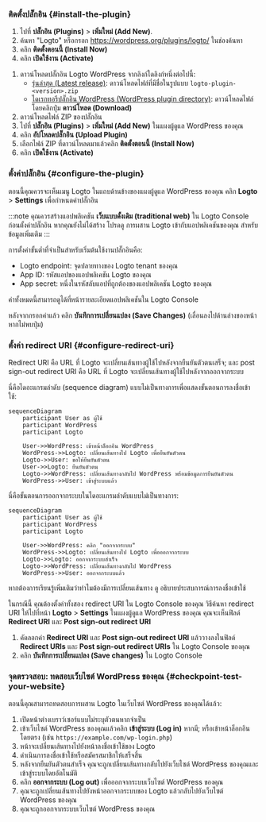
### ติดตั้งปลั๊กอิน \{#install-the-plugin}

<Tabs>

<TabItem value="admin-panel" label="จากแผงผู้ดูแล WordPress">

1. ไปที่ **ปลั๊กอิน (Plugins)** > **เพิ่มใหม่ (Add New)**.
2. ค้นหา "Logto" หรือกรอก https://wordpress.org/plugins/logto/ ในช่องค้นหา
3. คลิก **ติดตั้งตอนนี้ (Install Now)**
4. คลิก **เปิดใช้งาน (Activate)**

</TabItem>

<TabItem value="upload" label="จากการอัปโหลด">

1. ดาวน์โหลดปลั๊กอิน Logto WordPress จากลิงก์ใดลิงก์หนึ่งต่อไปนี้:
   - [รุ่นล่าสุด (Latest release)](https://github.com/logto-io/wordpress/releases): ดาวน์โหลดไฟล์ที่มีชื่อในรูปแบบ `logto-plugin-<version>.zip`
   - [ไดเรกทอรีปลั๊กอิน WordPress (WordPress plugin directory)](https://wordpress.org/plugins/logto/): ดาวน์โหลดไฟล์โดยคลิกปุ่ม **ดาวน์โหลด (Download)**
2. ดาวน์โหลดไฟล์ ZIP ของปลั๊กอิน
3. ไปที่ **ปลั๊กอิน (Plugins)** > **เพิ่มใหม่ (Add New)** ในแผงผู้ดูแล WordPress ของคุณ
4. คลิก **อัปโหลดปลั๊กอิน (Upload Plugin)**
5. เลือกไฟล์ ZIP ที่ดาวน์โหลดมาแล้วคลิก **ติดตั้งตอนนี้ (Install Now)**
6. คลิก **เปิดใช้งาน (Activate)**

</TabItem>

</Tabs>

### ตั้งค่าปลั๊กอิน \{#configure-the-plugin}

ตอนนี้คุณควรจะเห็นเมนู Logto ในแถบด้านข้างของแผงผู้ดูแล WordPress ของคุณ คลิก **Logto** > **Settings** เพื่อกำหนดค่าปลั๊กอิน

:::note
คุณควรสร้างแอปพลิเคชัน **เว็บแบบดั้งเดิม (traditional web)** ใน Logto Console ก่อนตั้งค่าปลั๊กอิน หากคุณยังไม่ได้สร้าง โปรดดู <MainSiteUrl href="/integrate-logto/integrate-logto-into-your-application">การผสาน Logto เข้ากับแอปพลิเคชันของคุณ</MainSiteUrl> สำหรับข้อมูลเพิ่มเติม
:::

การตั้งค่าขั้นต่ำที่จำเป็นสำหรับเริ่มต้นใช้งานปลั๊กอินคือ:

- Logto endpoint: จุดปลายทางของ Logto tenant ของคุณ
- App ID: รหัสแอปของแอปพลิเคชัน Logto ของคุณ
- App secret: หนึ่งในรหัสลับแอปที่ถูกต้องของแอปพลิเคชัน Logto ของคุณ

ค่าทั้งหมดนี้สามารถดูได้ที่หน้ารายละเอียดแอปพลิเคชันใน Logto Console

หลังจากกรอกค่าแล้ว คลิก **บันทึกการเปลี่ยนแปลง (Save Changes)** (เลื่อนลงไปด้านล่างของหน้า หากไม่พบปุ่ม)

### ตั้งค่า redirect URI \{#configure-redirect-uri}

Redirect URI คือ URL ที่ Logto จะเปลี่ยนเส้นทางผู้ใช้ไปหลังจากยืนยันตัวตนเสร็จ; และ post sign-out redirect URI คือ URL ที่ Logto จะเปลี่ยนเส้นทางผู้ใช้ไปหลังจากออกจากระบบ

นี่คือไดอะแกรมลำดับ (sequence diagram) แบบไม่เป็นทางการเพื่อแสดงขั้นตอนการลงชื่อเข้าใช้:

```mermaid
sequenceDiagram
    participant User as ผู้ใช้
    participant WordPress
    participant Logto

    User->>WordPress: เข้าหน้าล็อกอิน WordPress
    WordPress->>Logto: เปลี่ยนเส้นทางไป Logto เพื่อยืนยันตัวตน
    Logto->>User: ขอให้ยืนยันตัวตน
    User->>Logto: ยืนยันตัวตน
    Logto->>WordPress: เปลี่ยนเส้นทางกลับไป WordPress พร้อมข้อมูลการยืนยันตัวตน
    WordPress->>User: เข้าสู่ระบบแล้ว
```

นี่คือขั้นตอนการออกจากระบบในไดอะแกรมลำดับแบบไม่เป็นทางการ:

```mermaid
sequenceDiagram
    participant User as ผู้ใช้
    participant WordPress
    participant Logto

    User->>WordPress: คลิก "ออกจากระบบ"
    WordPress->>Logto: เปลี่ยนเส้นทางไป Logto เพื่อออกจากระบบ
    Logto->>Logto: ออกจากระบบสำเร็จ
    Logto->>WordPress: เปลี่ยนเส้นทางกลับไป WordPress
    WordPress->>User: ออกจากระบบแล้ว
```

หากต้องการเรียนรู้เพิ่มเติมว่าทำไมต้องมีการเปลี่ยนเส้นทาง ดู <MainSiteUrl href="/concepts/sign-in-experience">อธิบายประสบการณ์การลงชื่อเข้าใช้</MainSiteUrl>

ในกรณีนี้ คุณต้องตั้งค่าทั้งสอง redirect URI ใน Logto Console ของคุณ วิธีค้นหา redirect URI ให้ไปที่หน้า **Logto** > **Settings** ในแผงผู้ดูแล WordPress ของคุณ คุณจะเห็นฟิลด์ **Redirect URI** และ **Post sign-out redirect URI**

1. คัดลอกค่า **Redirect URI** และ **Post sign-out redirect URI** แล้ววางลงในฟิลด์ **Redirect URIs** และ **Post sign-out redirect URIs** ใน Logto Console ของคุณ
2. คลิก **บันทึกการเปลี่ยนแปลง (Save changes)** ใน Logto Console

### จุดตรวจสอบ: ทดสอบเว็บไซต์ WordPress ของคุณ \{#checkpoint-test-your-website}

ตอนนี้คุณสามารถทดสอบการผสาน Logto ในเว็บไซต์ WordPress ของคุณได้แล้ว:

1. เปิดหน้าต่างเบราว์เซอร์แบบไม่ระบุตัวตนหากจำเป็น
2. เข้าเว็บไซต์ WordPress ของคุณแล้วคลิก **เข้าสู่ระบบ (Log in)** หากมี; หรือเข้าหน้าล็อกอินโดยตรง (เช่น `https://example.com/wp-login.php`)
3. หน้าจะเปลี่ยนเส้นทางไปยังหน้าลงชื่อเข้าใช้ของ Logto
4. ดำเนินการลงชื่อเข้าใช้หรือสมัครสมาชิกให้เสร็จสิ้น
5. หลังจากยืนยันตัวตนสำเร็จ คุณจะถูกเปลี่ยนเส้นทางกลับไปยังเว็บไซต์ WordPress ของคุณและเข้าสู่ระบบโดยอัตโนมัติ
6. คลิก **ออกจากระบบ (Log out)** เพื่อออกจากระบบเว็บไซต์ WordPress ของคุณ
7. คุณจะถูกเปลี่ยนเส้นทางไปยังหน้าออกจากระบบของ Logto แล้วกลับไปยังเว็บไซต์ WordPress ของคุณ
8. คุณจะถูกออกจากระบบเว็บไซต์ WordPress ของคุณ
